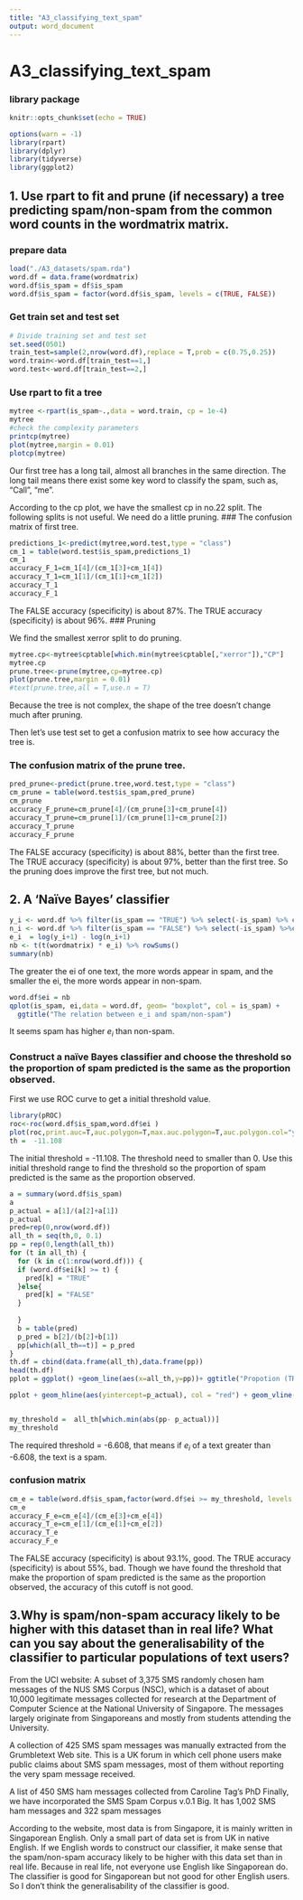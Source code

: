 ```yaml
---
title: "A3_classifying_text_spam"
output: word_document
---
```

# A3_classifying_text_spam

### library package
```r
knitr::opts_chunk$set(echo = TRUE)
```

```R
options(warn = -1)
library(rpart)
library(dplyr)
library(tidyverse)
library(ggplot2)
```
## 1. Use rpart to fit and prune (if necessary) a tree predicting spam/non-spam from the common word counts in the wordmatrix matrix.
### prepare data
```r
load("./A3_datasets/spam.rda")
word.df = data.frame(wordmatrix)
word.df$is_spam = df$is_spam
word.df$is_spam = factor(word.df$is_spam, levels = c(TRUE, FALSE))
```

### Get train set and test set
```r
# Divide training set and test set
set.seed(0501)
train_test=sample(2,nrow(word.df),replace = T,prob = c(0.75,0.25))
word.train<-word.df[train_test==1,]
word.test<-word.df[train_test==2,]
```

### Use rpart to fit a tree
```r
mytree <-rpart(is_spam~.,data = word.train, cp = 1e-4)
mytree
#check the complexity parameters
printcp(mytree)
plot(mytree,margin = 0.01)
plotcp(mytree)

```

Our first tree has a long tail, almost all branches in the same direction. 
The long tail means there exist some key word to classify the spam, such as, "Call", "me".

According to the cp plot, we have the smallest cp in no.22 split. The following splits is not useful. We need do a little pruning.
### The confusion matrix of first tree.
```r
predictions_1<-predict(mytree,word.test,type = "class")
cm_1 = table(word.test$is_spam,predictions_1)
cm_1
accuracy_F_1=cm_1[4]/(cm_1[3]+cm_1[4])
accuracy_T_1=cm_1[1]/(cm_1[1]+cm_1[2])
accuracy_T_1
accuracy_F_1
```
The FALSE accuracy (specificity) is about 87%.
The TRUE accuracy (specificity) is about 96%.
### Pruning

We find the smallest xerror split to do pruning. 

```r

mytree.cp<-mytree$cptable[which.min(mytree$cptable[,"xerror"]),"CP"]
mytree.cp
prune.tree<-prune(mytree,cp=mytree.cp)
plot(prune.tree,margin = 0.01)
#text(prune.tree,all = T,use.n = T)

```
Because the tree is not complex, the shape of the tree doesn't change much after pruning. 

Then let's use test set to get a confusion matrix to see how accuracy the tree is.

### The confusion matrix of the prune tree.
```r
pred_prune<-predict(prune.tree,word.test,type = "class")
cm_prune = table(word.test$is_spam,pred_prune)
cm_prune
accuracy_F_prune=cm_prune[4]/(cm_prune[3]+cm_prune[4])
accuracy_T_prune=cm_prune[1]/(cm_prune[1]+cm_prune[2])
accuracy_T_prune
accuracy_F_prune
```

The FALSE accuracy (specificity) is about 88%, better than the first tree.
The TRUE accuracy (specificity) is about 97%, better than the first tree.
So the pruning does improve the first tree, but not much. 

 
## 2. A 'Naïve Bayes' classifier
```r
y_i <- word.df %>% filter(is_spam == "TRUE") %>% select(-is_spam) %>% colSums() 
n_i <- word.df %>% filter(is_spam == "FALSE") %>% select(-is_spam) %>%colSums()
e_i  = log(y_i+1) - log(n_i+1)
nb <- t(t(wordmatrix) * e_i) %>% rowSums()
summary(nb)
```

The greater the ei of one text, the more words appear in spam, and the smaller the ei, the more words appear in non-spam.

```r

word.df$ei = nb
qplot(is_spam, ei,data = word.df, geom= "boxplot", col = is_spam) + 
  ggtitle("The relation between e_i and spam/non-spam")

```
 It seems spam has higher $e_i$ than non-spam.
 
### Construct a naïve Bayes classifier and choose the threshold so the proportion of spam predicted is the same as the proportion observed. 

First we use ROC curve to get a initial threshold value.

```R
library(pROC)
roc<-roc(word.df$is_spam,word.df$ei )
plot(roc,print.auc=T,auc.polygon=T,max.auc.polygon=T,auc.polygon.col="yellow",print.thres=T)
th =  -11.108
```

The initial threshold = -11.108. The threshold need to smaller than 0. 
Use this initial threshold range to find the threshold so the proportion of spam predicted is the same as the proportion observed.

```R

a = summary(word.df$is_spam)
a
p_actual = a[1]/(a[2]+a[1])
p_actual
pred=rep(0,nrow(word.df))
all_th = seq(th,0, 0.1)
pp = rep(0,length(all_th))
for (t in all_th) {
  for (k in c(1:nrow(word.df))) {
  if (word.df$ei[k] >= t) {
    pred[k] = "TRUE"
  }else{
    pred[k] = "FALSE"
  }
  
  }
  b = table(pred)
  p_pred = b[2]/(b[2]+b[1])
  pp[which(all_th==t)] = p_pred
}
th.df = cbind(data.frame(all_th),data.frame(pp))
head(th.df)
pplot = ggplot() +geom_line(aes(x=all_th,y=pp))+ ggtitle("Propotion (TRUE) in different thresholds")

pplot + geom_hline(aes(yintercept=p_actual), col = "red") + geom_vline(aes(xintercept= all_th[which.min(abs(pp- p_actual))]), col = "red")


my_threshold =  all_th[which.min(abs(pp- p_actual))]
my_threshold

```


The required threshold = -6.608, that means if $e_i$ of a text greater than -6.608, the text is a spam.

### confusion matrix
```r
cm_e = table(word.df$is_spam,factor(word.df$ei >= my_threshold, levels = c(TRUE, FALSE)))
cm_e
accuracy_F_e=cm_e[4]/(cm_e[3]+cm_e[4])
accuracy_T_e=cm_e[1]/(cm_e[1]+cm_e[2])
accuracy_T_e
accuracy_F_e

```
The FALSE accuracy (specificity) is about 93.1%, good.
The TRUE accuracy (specificity) is about 55%, bad. 
Though we have found the threshold that make the proportion of spam predicted is the same as the proportion observed, the accuracy of this cutoff is not good. 

## 3.Why is spam/non-spam accuracy likely to be higher with this dataset than in real life? What can you say about the generalisability of the classifier to particular populations of text users?
From the UCI website:
A subset of 3,375 SMS randomly chosen ham messages of the NUS SMS Corpus (NSC), which is a dataset of about 10,000 legitimate messages collected for research at the Department of Computer Science at the National University of Singapore. The messages largely originate from Singaporeans and mostly from students attending the University.

A collection of 425 SMS spam messages was manually extracted from the Grumbletext Web site. This is a UK forum in which cell phone users make public claims about SMS spam messages, most of them without reporting the very spam message received. 

A list of 450 SMS ham messages collected from Caroline Tag's PhD 
Finally, we have incorporated the SMS Spam Corpus v.0.1 Big. It has 1,002 SMS ham messages and 322 spam messages

According to the website, most data is from Singapore, it is mainly written in Singaporean English. Only a small part of data set is from UK in native English. 
If we English words to construct our classifier, it make sense that the spam/non-spam accuracy likely to be higher with this data set than in real life. Because in real life, not everyone use English like Singaporean do.
The classifier is good for Singaporean but not good for other English users.
So I don't think the generalisability of the classifier is good. 
